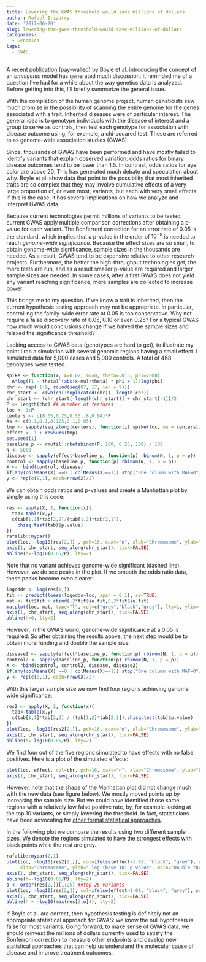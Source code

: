 ```yaml
---
title: Lowering the GWAS threshold would save millions of dollars
author: Rafael Irizarry
date: '2017-06-20'
slug: lowering-the-gwas-threshold-would-save-millions-of-dollars
categories:
  - Genomics
tags:
  - GWAS
---
```


 
A recent [publication](http://www.sciencedirect.com/science/article/pii/S0092867417306293) (pay-walled) by Boyle et al. introducing the concept of  an _omnigenic_ model has generated much discussion. It reminded me of a question I've had for a while about the way genetics data is analyzed. Before getting into this, I'll briefly summarize the general issue.

With the completion of the human genome project, human geneticists saw much promise in the possibility of scanning the entire genome for the genes associated with a trait. Inherited diseases were of particular interest. The general idea is to genotype individuals with the disease of interest and a group to serve as controls, then test each genotype for association with disease outcome using, for example, a chi-squared test. These are referred to as genome-wide association studies (GWAS).

Since, thousands of GWAS have been performed and have mostly failed to identify variants that explain observed variation: odds ratios for binary disease outcomes tend to be lower than 1.5. In contrast, odds ratios for eye color are above 20. This has generated much debate and speculation about why. Boyle et al. show data that point to the possibility that most inherited traits are so complex that they may involve cumulative effects of a very large proportion of, or even most, variants, but each with very small effects. If this is the case, it has several implications on how we analyze and interpret GWAS data.

Because current technologies permit millions of variants to be tested, current GWAS apply multiple comparison corrections after obtaining a p-value for each variant. The Bonferroni correction for an error rate of 0.05 is the standard, which implies that a p-value in the order of $10^{-8}$ is needed to reach  _genome-wide significance_.
 Because the effect sizes are so small, to obtain genome-wide significance, sample sizes in the thousands are needed. As a result, GWAS tend to be expensive relative to other research projects. Furthermore, the better the high-throughput technologies get, the more tests are run, and as a result smaller p-value are required and larger sample sizes are needed. In some cases, after a first GWAS does not yield any variant reaching significance, more samples are collected to increase power.

This brings me to my question. If we know a trait is inherited, then the current hypothesis testing approach may not be appropriate. In particular, controlling the family-wide error rate at 0.05 is too conservative. Why not require a false discovery rate of 0.05, 0.10 or even 0.25? For a typical GWAS how much would conclusions change if we halved the sample sizes and relaxed the significance threshold?

Lacking access to GWAS data (genotypes are hard to get), to illustrate my point I ran a simulation with several genomic regions having a small effect. I simulated data for 5,000 cases and 5,000 controls. A total of 468 genotypes were tested.
```r
spike <- function(x, A=0.02, mu=0, theta=.015, phi=2000)
  A*log((1 - theta)^(abs(x-mu)/theta) * phi + 1)/log(phi)
chr <- rep( 1:9, round(seq(87, 17, len = 9)))
chr_start <- c(which(!duplicated(chr)), length(chr))
chr_start <- (chr_start[-length(chr_start)] + chr_start[-1])/2
P <- length(chr) ## nunmber of features
loc <- 1:P
centers <- c(0.05,0.25,0.55,.8,0.94)*P
As <- c(0.1,0.1,0.125,0.1,0.05)
tmp <- sapply(seq_along(centers), function(i) spike(loc, mu = centers[i], A=As[i]))
effect <- 1 + rowSums(tmp)
set.seed(1)
baseline_p <- rmutil::rbetabinom(P, 100, 0.25, 100) / 100
N <- 5000
disease <- sapply(effect*baseline_p, function(p) rbinom(N, 1, p = p))
control <- sapply(baseline_p, function(p) rbinom(N, 1, p = p))
X <- rbind(control, disease)
if(any(colMeans(X) ==0 | colMeans(X)==1)) stop("One column with MAF=0")
y <- rep(c(0,1), each=nrow(X)/2)
```

We can obtain odds ratios and p-values and create a Manhattan plot by simply using this code:

```r
res <- apply(X, 2, function(x){
  tab<-table(x,y)
  c(tab[1,1]*tab[2,2]/(tab[1,2]*tab[2,1]),
    chisq.test(tab)$p.value)
})
rafalib::mypar()
plot(loc, -log10(res[2,]) , pch=16, xaxt="n", xlab="Chromosome", ylab="-log (base 10) p-value", ylim=c(0, -log10(0.05/P)))
axis(1, chr_start, seq_along(chr_start), tick=FALSE)
abline(h=-log10(0.05/P), lty=2)
```
 
Note that no variant achieves genome-wide significant (dashed line). However, we do see peaks in the plot. If we smooth the odds ratio data, these peaks become even clearer:

```r
logodds <- log(res[1,])
fit <- predict(loess(logodds~loc, span = 0.1), se=TRUE)
mat <- fit$fit + cbind(-2*fit$se.fit,0,2*fit$se.fit)
matplot(loc, mat, type="l", col=c("grey","black","grey"), lty=1, ylim=max(mat)*c(-1,1), ylab="Log odds", xlab="Chromosome", xaxt="n")
axis(1, chr_start, seq_along(chr_start), tick=FALSE)
abline(h=0, lty=2)
```

However, in the GWAS world, genome-wide significance at a 0.05 is required. So after obtaining the results above, the next step would be to obtain more funding and double the sample size.

```r
disease2 <- sapply(effect*baseline_p, function(p) rbinom(N, 1, p = p))
control2 <- sapply(baseline_p, function(p) rbinom(N, 1, p = p))
X <- rbind(control, control2, disease, disease2)
if(any(colMeans(X) ==0 | colMeans(X)==1)) stop("One column with MAF=0")
y <- rep(c(0,1), each=nrow(X)/2)
```

With this larger sample size we now find four regions achieving genome wide significance:

```r
res2 <- apply(X, 2, function(x){
  tab<-table(x,y)
  c(tab[1,1]*tab[2,2] / (tab[1,2]*tab[2,1]),chisq.test(tab)$p.value)
})
plot(loc, -log10(res2[2,]), pch=16, xaxt="n", xlab="Chromosome", ylab="-log (base 10) p-value")
axis(1, chr_start, seq_along(chr_start), tick=FALSE)
abline(h=-log10(0.05/P), lty=2)
```

We find four out of the five regions simulated to have effects with no false positives. Here is a plot of the simulated effects:

```r
plot(loc, effect, col=chr, pch=16, xaxt="n", xlab="Chromosome", ylab="Effect")
axis(1, chr_start, seq_along(chr_start), tick=FALSE)
```

However, note that the shape of the Manhattan plot did not change much with the new data (see figure below). We mostly moved points up by increasing the sample size. But we could have identified those same regions with a relatively low false positive rate, by, for example looking at the top 10 variants, or simply lowering the threshold. In fact, statisticians have beed advocating for [other formal statistical approaches](https://academic.oup.com/biostatistics/article/18/2/275/2557030/False-discovery-rates-a-new-deal).

In the following plot we compare the results using two different sample sizes. We denote the regions simulated to have the strongest effects with black points while the rest are grey.

```r
rafalib::mypar(2,1)
plot(loc, -log10(res2[2,]), col=ifelse(effect>1.01, "black", "grey"), pch=16, xaxt="n",
     xlab="Chromosome", ylab="-log (base 10) p-value", main="Double the sample size")
axis(1, chr_start, seq_along(chr_start), tick=FALSE)
abline(h=-log10(0.05/P), lty=2)
o <- order(res[2,])[1:25] ##top 25 variants
plot(loc, -log10(res[2,]), col=ifelse(effect>1.01, "black", "grey"), pch=16, ylim=c(0, -log10(0.05/P)), xaxt="n", xlab="Chromosome", ylab="-log (base 10) p-value", main="Lower the threshold")
axis(1, chr_start, seq_along(chr_start), tick=FALSE)
abline(h = -log10(max(res[2,o])), lty=2)
```

If Boyle et al. are correct, then hypothesis testing is definitely not an appropriate statistical approach for GWAS: we know the null hypothesis is false for most variants. Going forward, to make sense of GWAS data, we should reinvest the millions of dollars currently used  to satisfy the Bonferroni correction to measure other endpoints and develop new statistical approaches that can help us understand the molecular cause of disease and improve treatment outcomes.
